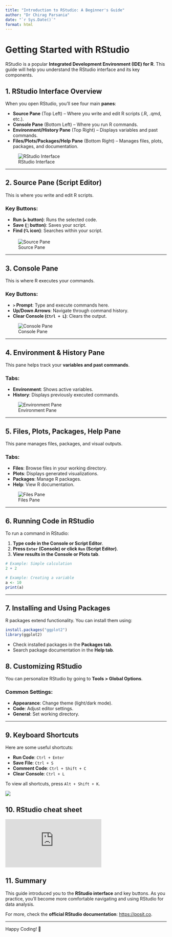```yaml
---
title: "Introduction to RStudio: A Beginner's Guide"
author: "Dr Chirag Parsania"
date: "`r Sys.Date()`"
format: html
---
```


# **Getting Started with RStudio**

RStudio is a popular **Integrated Development Environment (IDE) for R**. This guide will help you understand the RStudio interface and its key components.

## **1. RStudio Interface Overview**

When you open RStudio, you'll see four main **panes**:

-   **Source Pane** (Top Left) – Where you write and edit R scripts (.R, .qmd, etc.).
-   **Console Pane** (Bottom Left) – Where you run R commands.
-   **Environment/History Pane** (Top Right) – Displays variables and past commands.
-   **Files/Plots/Packages/Help Pane** (Bottom Right) – Manages files, plots, packages, and documentation.

![RStudio Interface](screenshots/rstudio_interface.png)

------------------------------------------------------------------------

## **2. Source Pane (Script Editor)**

This is where you write and edit R scripts.

### **Key Buttons:**

-   **Run (`▶️` button)**: Runs the selected code.
-   **Save (`💾` button)**: Saves your script.
-   **Find (`🔍` icon)**: Searches within your script.

![Source Pane](screenshots/rstudio_source_editor_pane.png)

------------------------------------------------------------------------

## **3. Console Pane**

This is where R executes your commands.

### **Key Buttons:**

-   **`>` Prompt**: Type and execute commands here.
-   **Up/Down Arrows**: Navigate through command history.
-   **Clear Console (`Ctrl + L`)**: Clears the output.

![Console Pane](screenshots/rstudio_console_pane.png)

------------------------------------------------------------------------

## **4. Environment & History Pane**

This pane helps track your **variables and past commands**.

### **Tabs:**

-   **Environment**: Shows active variables.
-   **History**: Displays previously executed commands.

![Environment Pane](screenshots/rstudio_tab_pane.png)

------------------------------------------------------------------------

## **5. Files, Plots, Packages, Help Pane**

This pane manages files, packages, and visual outputs.

### **Tabs:**

-   **Files**: Browse files in your working directory.
-   **Plots**: Displays generated visualizations.
-   **Packages**: Manage R packages.
-   **Help**: View R documentation.

![Files Pane](screenshots/rstudio_files_pane.png)

------------------------------------------------------------------------

## **6. Running Code in RStudio**

To run a command in RStudio:

1.  **Type code in the Console or Script Editor**.
2.  **Press `Enter` (Console) or click `Run` (Script Editor)**.
3.  **View results in the Console or Plots tab**.

```r
# Example: Simple calculation
2 + 2

# Example: Creating a variable
a <- 10
print(a)
```

------------------------------------------------------------------------

## **7. Installing and Using Packages**

R packages extend functionality. You can install them using:

```r

install.packages("ggplot2")
library(ggplot2)
```

-   Check installed packages in the **Packages tab**.
-   Search package documentation in the **Help tab**.

## **8. Customizing RStudio**

You can personalize RStudio by going to **Tools \> Global Options**.

### **Common Settings:**

-   **Appearance**: Change theme (light/dark mode).
-   **Code**: Adjust editor settings.
-   **General**: Set working directory.

------------------------------------------------------------------------

## **9. Keyboard Shortcuts**

Here are some useful shortcuts:

-   **Run Code**: `Ctrl + Enter`
-   **Save File**: `Ctrl + S`
-   **Comment Code**: `Ctrl + Shift + C`
-   **Clear Console**: `Ctrl + L`

To view all shortcuts, press `Alt + Shift + K`.

![](screenshots/rstudio_shortcuts.png)

## 10. RStudio cheat sheet

![](https://rstudio.github.io/cheatsheets/rstudio-ide.pdf){fig-align="center"}

## **11. Summary**

This guide introduced you to the **RStudio interface** and key buttons. As you practice, you'll become more comfortable navigating and using RStudio for data analysis.

For more, check the **official RStudio documentation**: <https://posit.co>.

------------------------------------------------------------------------

Happy Coding! 🎉
